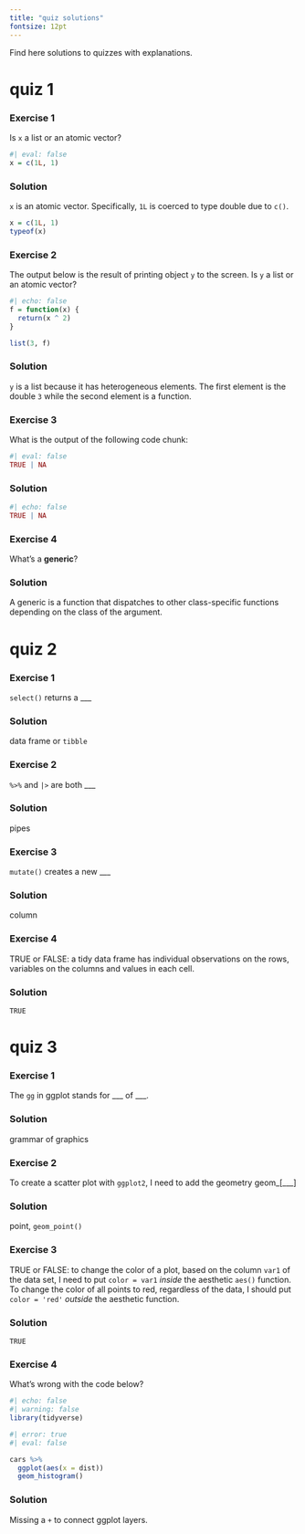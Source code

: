 ```yaml
---
title: "quiz solutions"
fontsize: 12pt
---
```


Find here solutions to quizzes with explanations.

<!-- 
::: panel-tabset 
::: 
-->


# quiz 1

::: panel-tabset
### Exercise 1

Is `x` a list or an atomic vector?

```r
#| eval: false
x = c(1L, 1)
```

### Solution

`x` is an atomic vector. Specifically, `1L` is coerced to type double due to `c()`.

```r
x = c(1L, 1)
typeof(x)
```
:::

::: panel-tabset

### Exercise 2

The output below is the result of printing object `y` to the screen. Is `y` a list or an atomic vector?

```r
#| echo: false
f = function(x) {
  return(x ^ 2)
}

list(3, f)
```

### Solution

`y` is a list because it has heterogeneous elements. The first element is the double `3` while the second element is a function.

:::

::: panel-tabset
### Exercise 3
What is the output of the following code chunk:

```r
#| eval: false
TRUE | NA
```

### Solution

```r
#| echo: false
TRUE | NA
```
:::

::: panel-tabset

### Exercise 4

What's a **generic**?

### Solution

A generic is a function that dispatches to other class-specific functions depending on the class of the argument.
:::

# quiz 2

::: panel-tabset

### Exercise 1

`select()` returns a ___

### Solution

data frame or `tibble`

:::

::: panel-tabset

### Exercise 2

`%>%` and `|>` are both ___

### Solution

pipes
:::

::: panel-tabset

### Exercise 3

`mutate()` creates a new ___

### Solution

column
:::

::: panel-tabset

### Exercise 4

TRUE or FALSE: a tidy data frame has individual observations on the rows, variables on the columns and values in each cell.


### Solution

`TRUE`

:::


# quiz 3

::: panel-tabset
### Exercise 1
The `gg` in ggplot stands for ___ of ___.

### Solution

grammar of graphics
:::

::: panel-tabset
### Exercise 2
To create a scatter plot with `ggplot2`, I need to add the geometry geom_[___]

### Solution
point, `geom_point()`
:::

::: panel-tabset
### Exercise 3

TRUE or FALSE: to change the color of a plot, based on the column `var1` of the data set, I need to put `color = var1` *inside* the aesthetic `aes()` function. To change the color of all points to red, regardless of the data, I should put `color = 'red'` *outside* the aesthetic function.

### Solution
`TRUE`
:::

::: panel-tabset
### Exercise 4
What's wrong with the code below?

```r
#| echo: false
#| warning: false
library(tidyverse)
```


```r
#| error: true
#| eval: false

cars %>%
  ggplot(aes(x = dist)) 
  geom_histogram()
```

### Solution
Missing a `+` to connect ggplot layers.
:::